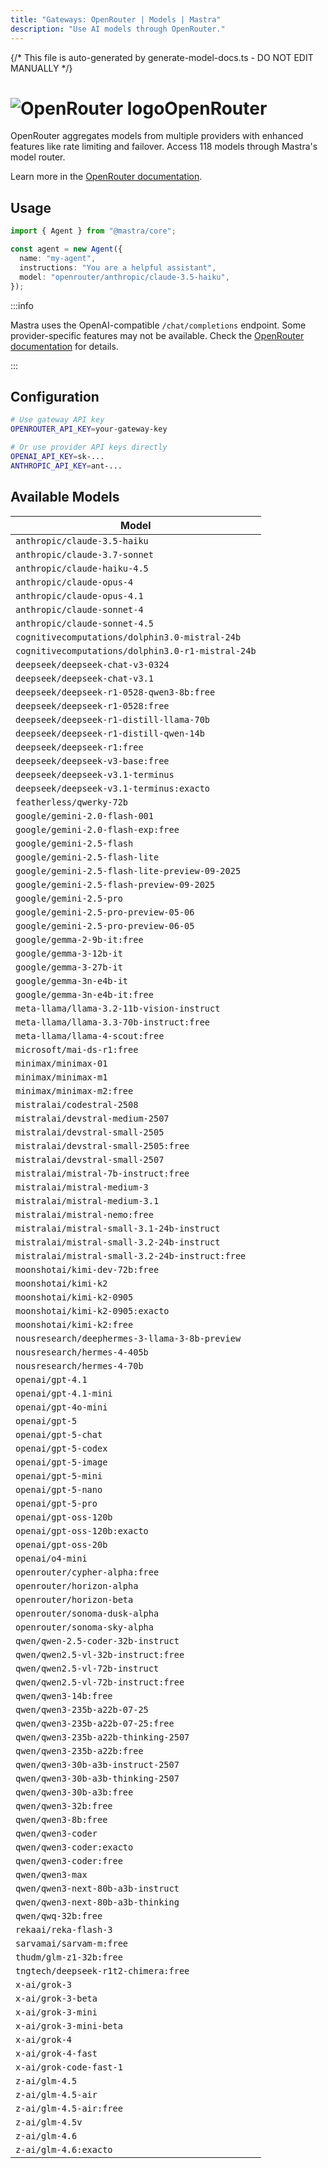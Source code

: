```yaml
---
title: "Gateways: OpenRouter | Models | Mastra"
description: "Use AI models through OpenRouter."
---
```


{/* This file is auto-generated by generate-model-docs.ts - DO NOT EDIT MANUALLY */}

# <img src="https://models.dev/logos/openrouter.svg" alt="OpenRouter logo" className="inline w-8 h-8 mr-2 align-middle dark:invert dark:brightness-0 dark:contrast-200" />OpenRouter

OpenRouter aggregates models from multiple providers with enhanced features like rate limiting and failover. Access 118 models through Mastra's model router.

Learn more in the [OpenRouter documentation](https://openrouter.ai/models).

## Usage

```typescript
import { Agent } from "@mastra/core";

const agent = new Agent({
  name: "my-agent",
  instructions: "You are a helpful assistant",
  model: "openrouter/anthropic/claude-3.5-haiku",
});
```

:::info

Mastra uses the OpenAI-compatible `/chat/completions` endpoint. Some provider-specific features may not be available. Check the [OpenRouter documentation](https://openrouter.ai/models) for details.

:::

## Configuration

```bash
# Use gateway API key
OPENROUTER_API_KEY=your-gateway-key

# Or use provider API keys directly
OPENAI_API_KEY=sk-...
ANTHROPIC_API_KEY=ant-...
```

## Available Models

| Model                                             |
| ------------------------------------------------- |
| `anthropic/claude-3.5-haiku`                      |
| `anthropic/claude-3.7-sonnet`                     |
| `anthropic/claude-haiku-4.5`                      |
| `anthropic/claude-opus-4`                         |
| `anthropic/claude-opus-4.1`                       |
| `anthropic/claude-sonnet-4`                       |
| `anthropic/claude-sonnet-4.5`                     |
| `cognitivecomputations/dolphin3.0-mistral-24b`    |
| `cognitivecomputations/dolphin3.0-r1-mistral-24b` |
| `deepseek/deepseek-chat-v3-0324`                  |
| `deepseek/deepseek-chat-v3.1`                     |
| `deepseek/deepseek-r1-0528-qwen3-8b:free`         |
| `deepseek/deepseek-r1-0528:free`                  |
| `deepseek/deepseek-r1-distill-llama-70b`          |
| `deepseek/deepseek-r1-distill-qwen-14b`           |
| `deepseek/deepseek-r1:free`                       |
| `deepseek/deepseek-v3-base:free`                  |
| `deepseek/deepseek-v3.1-terminus`                 |
| `deepseek/deepseek-v3.1-terminus:exacto`          |
| `featherless/qwerky-72b`                          |
| `google/gemini-2.0-flash-001`                     |
| `google/gemini-2.0-flash-exp:free`                |
| `google/gemini-2.5-flash`                         |
| `google/gemini-2.5-flash-lite`                    |
| `google/gemini-2.5-flash-lite-preview-09-2025`    |
| `google/gemini-2.5-flash-preview-09-2025`         |
| `google/gemini-2.5-pro`                           |
| `google/gemini-2.5-pro-preview-05-06`             |
| `google/gemini-2.5-pro-preview-06-05`             |
| `google/gemma-2-9b-it:free`                       |
| `google/gemma-3-12b-it`                           |
| `google/gemma-3-27b-it`                           |
| `google/gemma-3n-e4b-it`                          |
| `google/gemma-3n-e4b-it:free`                     |
| `meta-llama/llama-3.2-11b-vision-instruct`        |
| `meta-llama/llama-3.3-70b-instruct:free`          |
| `meta-llama/llama-4-scout:free`                   |
| `microsoft/mai-ds-r1:free`                        |
| `minimax/minimax-01`                              |
| `minimax/minimax-m1`                              |
| `minimax/minimax-m2:free`                         |
| `mistralai/codestral-2508`                        |
| `mistralai/devstral-medium-2507`                  |
| `mistralai/devstral-small-2505`                   |
| `mistralai/devstral-small-2505:free`              |
| `mistralai/devstral-small-2507`                   |
| `mistralai/mistral-7b-instruct:free`              |
| `mistralai/mistral-medium-3`                      |
| `mistralai/mistral-medium-3.1`                    |
| `mistralai/mistral-nemo:free`                     |
| `mistralai/mistral-small-3.1-24b-instruct`        |
| `mistralai/mistral-small-3.2-24b-instruct`        |
| `mistralai/mistral-small-3.2-24b-instruct:free`   |
| `moonshotai/kimi-dev-72b:free`                    |
| `moonshotai/kimi-k2`                              |
| `moonshotai/kimi-k2-0905`                         |
| `moonshotai/kimi-k2-0905:exacto`                  |
| `moonshotai/kimi-k2:free`                         |
| `nousresearch/deephermes-3-llama-3-8b-preview`    |
| `nousresearch/hermes-4-405b`                      |
| `nousresearch/hermes-4-70b`                       |
| `openai/gpt-4.1`                                  |
| `openai/gpt-4.1-mini`                             |
| `openai/gpt-4o-mini`                              |
| `openai/gpt-5`                                    |
| `openai/gpt-5-chat`                               |
| `openai/gpt-5-codex`                              |
| `openai/gpt-5-image`                              |
| `openai/gpt-5-mini`                               |
| `openai/gpt-5-nano`                               |
| `openai/gpt-5-pro`                                |
| `openai/gpt-oss-120b`                             |
| `openai/gpt-oss-120b:exacto`                      |
| `openai/gpt-oss-20b`                              |
| `openai/o4-mini`                                  |
| `openrouter/cypher-alpha:free`                    |
| `openrouter/horizon-alpha`                        |
| `openrouter/horizon-beta`                         |
| `openrouter/sonoma-dusk-alpha`                    |
| `openrouter/sonoma-sky-alpha`                     |
| `qwen/qwen-2.5-coder-32b-instruct`                |
| `qwen/qwen2.5-vl-32b-instruct:free`               |
| `qwen/qwen2.5-vl-72b-instruct`                    |
| `qwen/qwen2.5-vl-72b-instruct:free`               |
| `qwen/qwen3-14b:free`                             |
| `qwen/qwen3-235b-a22b-07-25`                      |
| `qwen/qwen3-235b-a22b-07-25:free`                 |
| `qwen/qwen3-235b-a22b-thinking-2507`              |
| `qwen/qwen3-235b-a22b:free`                       |
| `qwen/qwen3-30b-a3b-instruct-2507`                |
| `qwen/qwen3-30b-a3b-thinking-2507`                |
| `qwen/qwen3-30b-a3b:free`                         |
| `qwen/qwen3-32b:free`                             |
| `qwen/qwen3-8b:free`                              |
| `qwen/qwen3-coder`                                |
| `qwen/qwen3-coder:exacto`                         |
| `qwen/qwen3-coder:free`                           |
| `qwen/qwen3-max`                                  |
| `qwen/qwen3-next-80b-a3b-instruct`                |
| `qwen/qwen3-next-80b-a3b-thinking`                |
| `qwen/qwq-32b:free`                               |
| `rekaai/reka-flash-3`                             |
| `sarvamai/sarvam-m:free`                          |
| `thudm/glm-z1-32b:free`                           |
| `tngtech/deepseek-r1t2-chimera:free`              |
| `x-ai/grok-3`                                     |
| `x-ai/grok-3-beta`                                |
| `x-ai/grok-3-mini`                                |
| `x-ai/grok-3-mini-beta`                           |
| `x-ai/grok-4`                                     |
| `x-ai/grok-4-fast`                                |
| `x-ai/grok-code-fast-1`                           |
| `z-ai/glm-4.5`                                    |
| `z-ai/glm-4.5-air`                                |
| `z-ai/glm-4.5-air:free`                           |
| `z-ai/glm-4.5v`                                   |
| `z-ai/glm-4.6`                                    |
| `z-ai/glm-4.6:exacto`                             |
